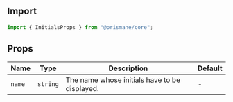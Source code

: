 ## Import

```js
import { InitialsProps } from "@prismane/core";
```

## Props

| Name   | Type     | Description                                   | Default |
| ------ | -------- | --------------------------------------------- | ------- |
| `name` | `string` | The name whose initials have to be displayed. | -       |
